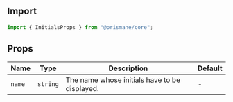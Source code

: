 ## Import

```js
import { InitialsProps } from "@prismane/core";
```

## Props

| Name   | Type     | Description                                   | Default |
| ------ | -------- | --------------------------------------------- | ------- |
| `name` | `string` | The name whose initials have to be displayed. | -       |
